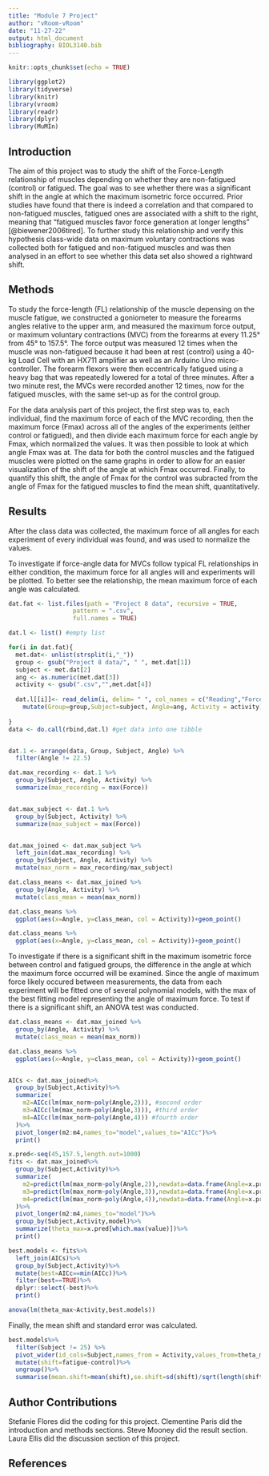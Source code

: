 ```yaml
---
title: "Module 7 Project"
author: "vRoom-vRoom"
date: "11-27-22"
output: html_document
bibliography: BIOL3140.bib
---
```

````r
knitr::opts_chunk$set(echo = TRUE)

library(ggplot2)
library(tidyverse)
library(knitr)
library(vroom)
library(readr)
library(dplyr)
library(MuMIn)
`````
## Introduction

The aim of this project was to study the shift of the Force-Length relationship of muscles depending on whether they are non-fatigued (control) or fatigued. The goal was to see whether there was a significant shift in the angle at which the maximum isometric force occurred. Prior studies have found that there is indeed a correlation and that compared to non-fatigued muscles, fatigued ones are associated with a shift to the right, meaning that "fatigued muscles favor force generation at longer lengths" [@biewener2006tired]. To further study this relationship and verify this hypothesis class-wide data on maximum voluntary contractions was collected both for fatigued and non-fatigued muscles and was then analysed in an effort to see whether this data set also showed a rightward shift.

## Methods

To study the force-length (FL) relationship of the muscle depensing on the muscle fatigue, we constructed a goniometer to measure the forearms angles relative to the upper arm, and measured the maximum force output, or maximum voluntary contractions (MVC) from the forearms at every 11.25° from 45° to 157.5°. The force output was measured 12 times when the muscle was non-fatigued because it had been at rest (control) using a 40-kg Load Cell with an HX711 amplifier as well as an Arduino Uno micro-controller. The forearm flexors were then eccentrically fatigued using a heavy bag that was repeatedly lowered for a total of three minutes. After a two minute rest, the MVCs were recorded another 12 times, now for the fatigued muscles, with the same set-up as for the control group. 

For the data analysis part of this project, the first step was to, each individual, find the maximum force of each of the MVC recording, then the maximum force (Fmax) across all of the angles of the experiments (either control or fatigued), and then divide each maximum force for each angle by Fmax, which normalized the values.
It was then possible to look at which angle Fmax was at. The data for both the control muscles and the fatigued muscles were plotted on the same graphs in order to allow for an easier visualization of the shift of the angle at which Fmax occurred. Finally, to quantify this shift, the angle of Fmax for the control was subracted from the angle of Fmax for the fatigued muscles to find the mean shift, quantitatively.

## Results
After the class data was collected, the maximum force of all angles for each experiment of every individual was found, and was used to normalize the values. 

To investigate if force-angle data for MVCs follow typical FL relationships in either condition, the maximum force for all angles will and experiments will be plotted. To better see the relationship, the mean maximum force of each angle was calculated.

```r
dat.fat <- list.files(path = "Project 8 data", recursive = TRUE,
                  pattern = ".csv", 
                  full.names = TRUE)

dat.l <- list() #empty list

for(i in dat.fat){
  met.dat<- unlist(strsplit(i,"_"))
  group <- gsub("Project 8 data/", " ", met.dat[1])
  subject <- met.dat[2]
  ang <- as.numeric(met.dat[3])
  activity <- gsub(".csv","",met.dat[4])
  
  dat.l[[i]]<- read_delim(i, delim= " ", col_names = c("Reading","Force","Unit"))%>%
    mutate(Group=group,Subject=subject, Angle=ang, Activity = activity)
  
}
data <- do.call(rbind,dat.l) #get data into one tibble


dat.1 <- arrange(data, Group, Subject, Angle) %>% 
  filter(Angle != 22.5)

dat.max_recording <- dat.1 %>% 
  group_by(Subject, Angle, Activity) %>% 
  summarize(max_recording = max(Force))


dat.max_subject <- dat.1 %>% 
  group_by(Subject, Activity) %>% 
  summarize(max_subject = max(Force))


dat.max_joined <- dat.max_subject %>% 
  left_join(dat.max_recording) %>% 
  group_by(Subject, Angle, Activity) %>% 
  mutate(max_norm = max_recording/max_subject)

dat.class_means <- dat.max_joined %>% 
  group_by(Angle, Activity) %>% 
  mutate(class_mean = mean(max_norm))

dat.class_means %>% 
  ggplot(aes(x=Angle, y=class_mean, col = Activity))+geom_point() 

```

```r
dat.class_means %>% 
  ggplot(aes(x=Angle, y=class_mean, col = Activity))+geom_point() 
```


To investigate if there is a significant shift in the maximum isometric force between control and fatigued groups, the difference in the angle at which the maximum force occurred will be examined. Since the angle of maximum force likely occured between measurements, the data from each experiment will be fitted one of several polynomial models, with the max of the best fitting model representing the angle of maximum force.
To test if there is a significant shift, an ANOVA test was conducted.


```r
dat.class_means <- dat.max_joined %>% 
  group_by(Angle, Activity) %>% 
  mutate(class_mean = mean(max_norm))

dat.class_means %>% 
  ggplot(aes(x=Angle, y=class_mean, col = Activity))+geom_point() 


AICs <- dat.max_joined%>%
  group_by(Subject,Activity)%>%
  summarize(
    m2=AICc(lm(max_norm~poly(Angle,2))), #second order
    m3=AICc(lm(max_norm~poly(Angle,3))), #third order
    m4=AICc(lm(max_norm~poly(Angle,4))) #fourth order
  )%>%
  pivot_longer(m2:m4,names_to="model",values_to="AICc")%>%
  print()

x.pred<-seq(45,157.5,length.out=1000)
fits <- dat.max_joined%>%
  group_by(Subject,Activity)%>%
  summarize(
    m2=predict(lm(max_norm~poly(Angle,2)),newdata=data.frame(Angle=x.pred)), #second order
    m3=predict(lm(max_norm~poly(Angle,3)),newdata=data.frame(Angle=x.pred)), #third order
    m4=predict(lm(max_norm~poly(Angle,4)),newdata=data.frame(Angle=x.pred)) #fourth order
  )%>%
  pivot_longer(m2:m4,names_to="model")%>%
  group_by(Subject,Activity,model)%>%
  summarize(theta_max=x.pred[which.max(value)])%>%
  print()

best.models <- fits%>%
  left_join(AICs)%>%
  group_by(Subject,Activity)%>%
  mutate(best=AICc==min(AICc))%>%
  filter(best==TRUE)%>%
  dplyr::select(-best)%>%
  print()

```

```r

anova(lm(theta_max~Activity,best.models))
```

Finally, the mean shift and standard error was calculated.
```r
best.models%>%
  filter(Subject != 25) %>% 
  pivot_wider(id_cols=Subject,names_from = Activity,values_from=theta_max)%>%
  mutate(shift=fatigue-control)%>%
  ungroup()%>%
  summarise(mean.shift=mean(shift),se.shift=sd(shift)/sqrt(length(shift)))
```

## Author Contributions
Stefanie Flores did the coding for this project.
Clementine Paris did the introduction and methods sections.
Steve Mooney did the result section.
Laura Ellis did the discussion section of this project.

## References